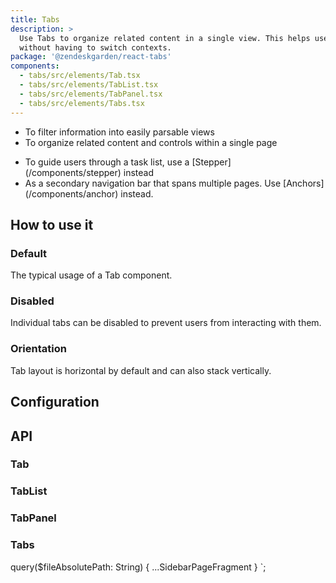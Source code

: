 ```yaml
---
title: Tabs
description: >
  Use Tabs to organize related content in a single view. This helps users navigate related content
  without having to switch contexts.
package: '@zendeskgarden/react-tabs'
components:
  - tabs/src/elements/Tab.tsx
  - tabs/src/elements/TabList.tsx
  - tabs/src/elements/TabPanel.tsx
  - tabs/src/elements/Tabs.tsx
---
```


<Usage>
  <Use>
    <ul>
      <li>To filter information into easily parsable views</li>
      <li>To organize related content and controls within a single page</li>
    </ul>
  </Use>
  <Misuse>
    <ul>
      <li>
        <Markdown>
          To guide users through a task list, use a [Stepper](/components/stepper) instead
        </Markdown>
      </li>
      <li>
        <Markdown>
          As a secondary navigation bar that spans multiple pages. Use [Anchors](/components/anchor)
          instead.
        </Markdown>
      </li>
    </ul>
  </Misuse>
</Usage>

## How to use it

### Default

The typical usage of a Tab component.


<CodeExample code={TabsDefaultCode}>
  <TabsDefault />
</CodeExample>

### Disabled

Individual tabs can be disabled to prevent users from interacting with them.


<CodeExample code={TabsDisabledCode}>
  <TabsDisabled />
</CodeExample>

### Orientation

Tab layout is horizontal by default and can also stack vertically.


<CodeExample code={TabsVerticalCode}>
  <TabsVertical />
</CodeExample>

## Configuration

<Configuration reactPackage={props.data.mdx.package} components={props.data.mdx.components} />

## API

### Tab

<PropSheet components={props.data.mdx.components} componentName="tab" />

### TabList

<PropSheet components={props.data.mdx.components} componentName="tabList" />

### TabPanel

<PropSheet components={props.data.mdx.components} componentName="tabPanel" />

### Tabs

<PropSheet components={props.data.mdx.components} componentName="tabs" />


  query($fileAbsolutePath: String) {
    ...SidebarPageFragment
  }
`;
